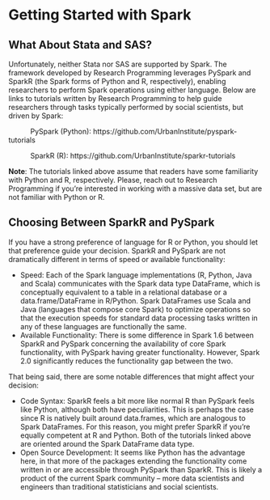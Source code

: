 # Getting Started with Spark

## What About Stata and SAS?

Unfortunately, neither Stata nor SAS are supported by Spark. The framework developed by Research Programming leverages PySpark and SparkR (the Spark forms of Python and R, respectively), enabling researchers to perform Spark operations using either language. Below are links to tutorials written by Research Programming to help guide researchers through tasks typically performed by social scientists, but driven by Spark:

&nbsp;&nbsp;&nbsp;&nbsp;&nbsp;&nbsp;&nbsp;&nbsp;&nbsp;&nbsp; PySpark (Python):	https://github.com/UrbanInstitute/pyspark-tutorials

&nbsp;&nbsp;&nbsp;&nbsp;&nbsp;&nbsp;&nbsp;&nbsp;&nbsp;&nbsp; SparkR (R):		https://github.com/UrbanInstitute/sparkr-tutorials

**Note**: The tutorials linked above assume that readers have some familiarity with Python and R, respectively. Please, reach out to Research Programming if you’re interested in working with a massive data set, but are not familiar with Python or R.

## Choosing Between SparkR and PySpark

If you have a strong preference of language for R or Python, you should let that preference guide your decision. SparkR and PySpark are not dramatically different in terms of speed or available functionality:

* Speed: Each of the Spark language implementations (R, Python, Java and Scala) communicates with the Spark data type DataFrame, which is conceptually equivalent to a table in a relational database or a data.frame/DataFrame in R/Python. Spark DataFrames use Scala and Java (languages that compose core Spark) to optimize operations so that the execution speeds for standard data processing tasks written in any of these languages are functionally the same.
* Available Functionality: There is some difference in Spark 1.6 between SparkR and PySpark concerning the availability of core Spark functionality, with PySpark having greater functionality. However, Spark 2.0 significantly reduces the functionality gap between the two.

That being said, there are some notable differences that might affect your decision:

* Code Syntax: SparkR feels a bit more like normal R than PySpark feels like Python, although both have peculiarities. This is perhaps the case since R is natively built around data.frames, which are analogous to Spark DataFrames. For this reason, you might prefer SparkR if you’re equally competent at R and Python. Both of the tutorials linked above are oriented around the Spark DataFrame data type.
* Open Source Development: It seems like Python has the advantage here, in that more of the packages extending the functionality come written in or are accessible through PySpark than SparkR. This is likely a product of the current Spark community – more data scientists and engineers than traditional statisticians and social scientists.
